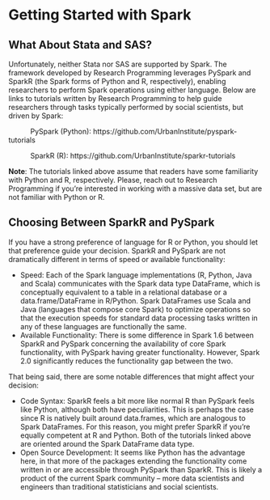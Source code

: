 # Getting Started with Spark

## What About Stata and SAS?

Unfortunately, neither Stata nor SAS are supported by Spark. The framework developed by Research Programming leverages PySpark and SparkR (the Spark forms of Python and R, respectively), enabling researchers to perform Spark operations using either language. Below are links to tutorials written by Research Programming to help guide researchers through tasks typically performed by social scientists, but driven by Spark:

&nbsp;&nbsp;&nbsp;&nbsp;&nbsp;&nbsp;&nbsp;&nbsp;&nbsp;&nbsp; PySpark (Python):	https://github.com/UrbanInstitute/pyspark-tutorials

&nbsp;&nbsp;&nbsp;&nbsp;&nbsp;&nbsp;&nbsp;&nbsp;&nbsp;&nbsp; SparkR (R):		https://github.com/UrbanInstitute/sparkr-tutorials

**Note**: The tutorials linked above assume that readers have some familiarity with Python and R, respectively. Please, reach out to Research Programming if you’re interested in working with a massive data set, but are not familiar with Python or R.

## Choosing Between SparkR and PySpark

If you have a strong preference of language for R or Python, you should let that preference guide your decision. SparkR and PySpark are not dramatically different in terms of speed or available functionality:

* Speed: Each of the Spark language implementations (R, Python, Java and Scala) communicates with the Spark data type DataFrame, which is conceptually equivalent to a table in a relational database or a data.frame/DataFrame in R/Python. Spark DataFrames use Scala and Java (languages that compose core Spark) to optimize operations so that the execution speeds for standard data processing tasks written in any of these languages are functionally the same.
* Available Functionality: There is some difference in Spark 1.6 between SparkR and PySpark concerning the availability of core Spark functionality, with PySpark having greater functionality. However, Spark 2.0 significantly reduces the functionality gap between the two.

That being said, there are some notable differences that might affect your decision:

* Code Syntax: SparkR feels a bit more like normal R than PySpark feels like Python, although both have peculiarities. This is perhaps the case since R is natively built around data.frames, which are analogous to Spark DataFrames. For this reason, you might prefer SparkR if you’re equally competent at R and Python. Both of the tutorials linked above are oriented around the Spark DataFrame data type.
* Open Source Development: It seems like Python has the advantage here, in that more of the packages extending the functionality come written in or are accessible through PySpark than SparkR. This is likely a product of the current Spark community – more data scientists and engineers than traditional statisticians and social scientists.
